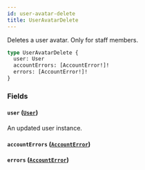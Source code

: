 ```yaml
---
id: user-avatar-delete
title: UserAvatarDelete
---
```



Deletes a user avatar. Only for staff members.

```graphql
type UserAvatarDelete {
  user: User
  accountErrors: [AccountError!]!
  errors: [AccountError!]!
}
```


### Fields

#### `user` ([`User`](../../../developer/api-reference/objects/user))

An updated user instance.


#### `accountErrors` ([`AccountError`](../../../developer/api-reference/objects/account-error))




#### `errors` ([`AccountError`](../../../developer/api-reference/objects/account-error))






